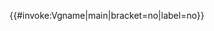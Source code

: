 <includeonly>{{#invoke:Vgname|main|bracket=no|label=no}}</includeonly><noinclude>
{{Documentation|Template:Vgname/doc}}
</noinclude>